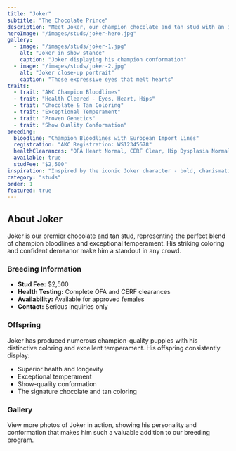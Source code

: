 ```yaml
---
title: "Joker"
subtitle: "The Chocolate Prince"
description: "Meet Joker, our champion chocolate and tan stud with an irresistible personality and champion bloodlines. This handsome boy embodies the perfect combination of show quality and breeding excellence."
heroImage: "/images/studs/joker-hero.jpg"
gallery:
  - image: "/images/studs/joker-1.jpg"
    alt: "Joker in show stance"
    caption: "Joker displaying his champion conformation"
  - image: "/images/studs/joker-2.jpg"
    alt: "Joker close-up portrait"
    caption: "Those expressive eyes that melt hearts"
traits:
  - trait: "AKC Champion Bloodlines"
  - trait: "Health Cleared - Eyes, Heart, Hips"
  - trait: "Chocolate & Tan Coloring"
  - trait: "Exceptional Temperament"
  - trait: "Proven Genetics"
  - trait: "Show Quality Conformation"
breeding:
  bloodline: "Champion Bloodlines with European Import Lines"
  registration: "AKC Registration: WS12345678"
  healthClearances: "OFA Heart Normal, CERF Clear, Hip Dysplasia Normal"
  available: true
  studFee: "$2,500"
inspiration: "Inspired by the iconic Joker character - bold, charismatic, and unforgettable"
category: "studs"
order: 1
featured: true
---
```


## About Joker

Joker is our premier chocolate and tan stud, representing the perfect blend of champion bloodlines and exceptional temperament. His striking coloring and confident demeanor make him a standout in any crowd.

### Breeding Information

- **Stud Fee:** $2,500
- **Health Testing:** Complete OFA and CERF clearances
- **Availability:** Available for approved females
- **Contact:** Serious inquiries only

### Offspring

Joker has produced numerous champion-quality puppies with his distinctive coloring and excellent temperament. His offspring consistently display:

- Superior health and longevity
- Exceptional temperament
- Show-quality conformation
- The signature chocolate and tan coloring

### Gallery

View more photos of Joker in action, showing his personality and conformation that makes him such a valuable addition to our breeding program. 